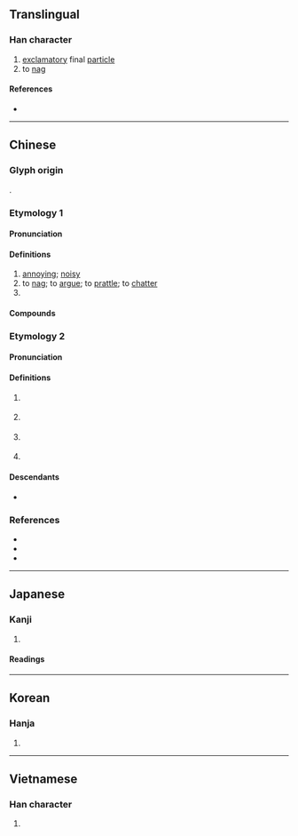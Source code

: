 {{also|啰}}
{{character info}}
==Translingual==

===Han character===
{{Han char|rn=30|rad=口|as=19|sn=22|four=66014|canj=RWLG|ids=⿰口羅}}

# [[exclamatory]] final [[particle]]
# to [[nag]]

====References====
* {{Han ref|kx=0215.120|dkj=04631|dj=0438.120|hdz=10708.040|uh=56C9|ud=22217|bh=C56F|bd=50543}}

----

==Chinese==
{{zh-forms|s=啰}}

===Glyph origin===
{{Han etym}}
{{Han compound|口|羅|c1=s|c2=p|t1=mouth|ls=psc}}.

===Etymology 1===

====Pronunciation====
{{zh-pron
|m=luō,luó,luo
|c=lo4,lo1,lo3
|h=pfs=lô
|mn=qz,tw:lo/twv,xm,zz:lô/twv:lō/tw:--looh/tw:--loh
|mn-t=lo5
|x=lo
|mc=y
|oc=y
|cat=a,v,particle
}}

====Definitions====
{{zh-hanzi}}

# [[annoying]]; [[noisy]]
# to [[nag]]; to [[argue]]; to [[prattle]]; to [[chatter]]
# {{n-g|Sentence-final particle expressing affirmation}}

====Compounds====
{{zh-der|哈囉|囉哩囉嗦|和囉|和囉槌|哆囉哆嗦|哩哩囉囉|哩嗹囉嗹|哩囉|哱囉|喝囉|嘍囉|囉唆|囉唕|囉嗦|囉囉唕唕|囉囉嗦嗦|囉囉囌囌|囉囌|小嘍囉}}

===Etymology 2===

====Pronunciation====
{{zh-pron
|c=lo1
}}

====Definitions====
{{zh-hanzi}} {{lb|zh|Cantonese}} 

# {{n-g|Sometimes used with {{zh-l|咪|tr=mai<sup>6</sup>}}; indicates that a [[suggestion]] or [[conclusion]] should be [[obvious]].}}
#: {{zh-x|我 冇 車 咪 返 唔 到 屋企 囉。|'''Of course''' I'm unable to go home without a car.|C}}
# {{n-g|Sometimes used with {{zh-l|咪|tr=mai<sup>6</sup>}}; used to connect a [[condition]] to a result or [[suggestion]].}}
#: {{zh-x|你 想 睇戲 咪 買 飛 囉。|If you want to watch a movie, '''then''' buy your tickets.|C}}
# {{n-g|Statement-final particle used to express [[impatience]] or [[vexation]].}}
#: {{zh-x|啲 車 行 得 勁 快 囉。|{{s|'''annoyance'''}} Those cars are moving so quickly!|C}}
# {{n-g|Statement-final particle used to invite [[agreement]] or [[sympathy]].}}
#: {{zh-x|唉 我 唔 知 點算 好 囉。|Sigh. I don't know what to do.|C}}

====Descendants====
* {{desc|bor=1|en|lor}}

===References===
* {{R:yue:Hanzi}}
* {{thcwd|13224}}
* {{cite-journal|author=Kam Cheong Chiu|title=Exploring the Role of Utterance-Final Particle ''lō'' in Turn Allocation in Cantonese Conversation|journal=NACCL|volume=1|issue=29|year=2017|url=https://naccl.osu.edu/sites/default/files/08-CHIU-p.166-186.pdf}}

----

==Japanese==

===Kanji===
{{ja-kanji|grade=|rs=口19}}

# {{rfdef|ja|sort=口19}}

====Readings====
{{ja-readings
|goon=ら
|kanon=ら
|kun=こえ-<こゑ-}}

----

==Korean==

===Hanja===
{{ko-hanja|hangeul=라|rv=ra|mr=ra}}

# {{rfdef|ko|sort=口19}}

----

==Vietnamese==

===Han character===
{{vi-readings|reading=la, ra|rs=口19}}

# {{rfdef|vi|sort=口19}}